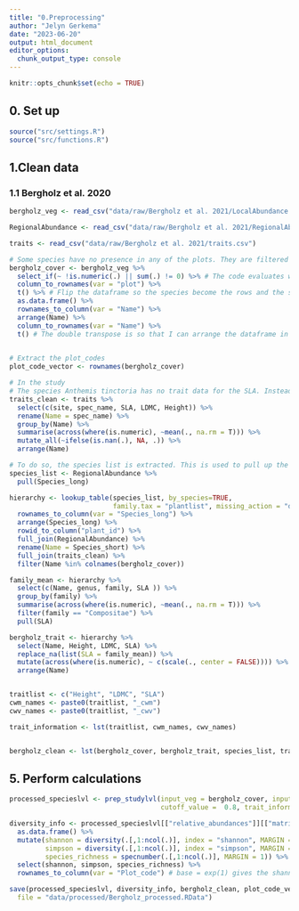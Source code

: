 ```yaml
---
title: "0.Preprocessing"
author: "Jelyn Gerkema"
date: "2023-06-20"
output: html_document
editor_options: 
  chunk_output_type: console
---
```


```r
knitr::opts_chunk$set(echo = TRUE)

```

## 0. Set up
```r
source("src/settings.R")
source("src/functions.R")

```

## 1.Clean data


### 1.1 Bergholz et al. 2020
```r

bergholz_veg <- read_csv("data/raw/Bergholz et al. 2021/LocalAbundance.csv")

RegionalAbundance <- read_csv("data/raw/Bergholz et al. 2021/RegionalAbundance.csv")

traits <- read_csv("data/raw/Bergholz et al. 2021/traits.csv")

# Some species have no presence in any of the plots. They are filtered out.
bergholz_cover <- bergholz_veg %>% 
  select_if(~ !is.numeric(.) || sum(.) != 0) %>% # The code evaluates whether a column is numeric, if it is, the second statement is evaluated. 
  column_to_rownames(var = "plot") %>% 
  t() %>% # Flip the dataframe so the species become the rows and the sites the columns
  as.data.frame() %>%
  rownames_to_column(var = "Name") %>%
  arrange(Name) %>%
  column_to_rownames(var = "Name") %>%
  t() # The double transpose is so that I can arrange the dataframe in the alfabetic order of the species names. But I have to transpose it back so that the plot_codes are the rows and the species are the columns
   

# Extract the plot_codes
plot_code_vector <- rownames(bergholz_cover)

# In the study
# The species Anthemis tinctoria has no trait data for the SLA. Instead, the family average is taken based on available data. 
traits_clean <- traits %>%
  select(c(site, spec_name, SLA, LDMC, Height)) %>%
  rename(Name = spec_name) %>%
  group_by(Name) %>%
  summarise(across(where(is.numeric), ~mean(., na.rm = T))) %>%
  mutate_all(~ifelse(is.nan(.), NA, .)) %>%
  arrange(Name)

# To do so, the species list is extracted. This is used to pull up the hierarchical information using the lookup_table function.
species_list <- RegionalAbundance %>%
  pull(Species_long)

hierarchy <- lookup_table(species_list, by_species=TRUE, 
                          family.tax = "plantlist", missing_action = "drop") %>%
  rownames_to_column(var = "Species_long") %>%
  arrange(Species_long) %>%
  rowid_to_column("plant_id") %>%
  full_join(RegionalAbundance) %>%
  rename(Name = Species_short) %>%
  full_join(traits_clean) %>%
  filter(Name %in% colnames(bergholz_cover))

family_mean <- hierarchy %>%
  select(c(Name, genus, family, SLA )) %>%
  group_by(family) %>%
  summarise(across(where(is.numeric), ~mean(., na.rm = T))) %>%
  filter(family == "Compositae") %>%
  pull(SLA) 

bergholz_trait <- hierarchy %>%
  select(Name, Height, LDMC, SLA) %>%
  replace_na(list(SLA = family_mean)) %>%
  mutate(across(where(is.numeric), ~ c(scale(., center = FALSE)))) %>%
  arrange(Name)


traitlist <- c("Height", "LDMC", "SLA")
cwm_names <- paste0(traitlist, "_cwm")
cwv_names <- paste0(traitlist, "_cwv")

trait_information <- lst(traitlist, cwm_names, cwv_names)


bergholz_clean <- lst(bergholz_cover, bergholz_trait, species_list, trait_information)

``` 


## 5. Perform calculations
```r

processed_specieslvl <- prep_studylvl(input_veg = bergholz_cover, input_trait = bergholz_trait,
                                      cutoff_value =  0.8, trait_information = trait_information)

diversity_info <- processed_specieslvl[["relative_abundances"]][["matrix4traits_prop"]] %>% 
  as.data.frame() %>% 
  mutate(shannon = diversity(.[,1:ncol(.)], index = "shannon", MARGIN = 1, base = exp(1)),
         simpson = diversity(.[,1:ncol(.)], index = "simpson", MARGIN = 1, base =exp(1)),
         species_richness = specnumber(.[,1:ncol(.)], MARGIN = 1)) %>%
  select(shannon, simpson, species_richness) %>%
  rownames_to_column(var = "Plot_code") # base = exp(1) gives the shannon index a log e base

save(processed_specieslvl, diversity_info, bergholz_clean, plot_code_vector, trait_information,
  file = "data/processed/Bergholz_processed.RData")


```







